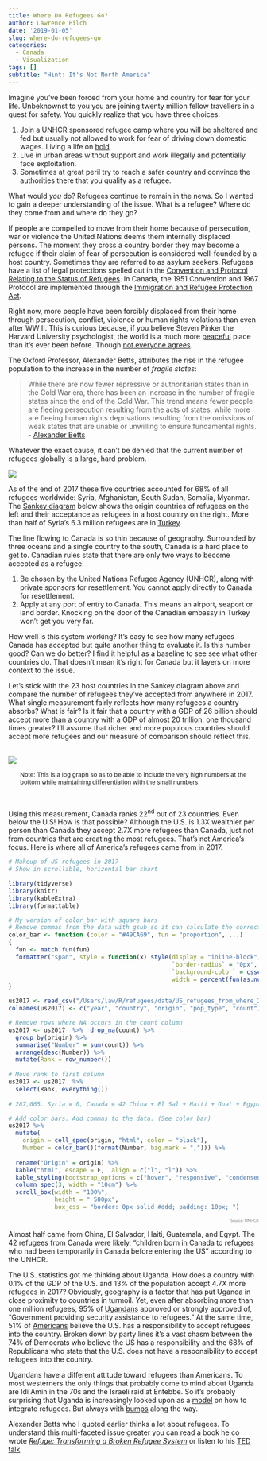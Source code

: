 ```yaml
---
title: Where Do Refugees Go?
author: Lawrence Pilch
date: '2019-01-05'
slug: where-do-refugees-go
categories:
  - Canada
  - Visualization
tags: []
subtitle: "Hint: It's Not North America"
---
```

Imagine you've been forced from your home and country for fear for your life. Unbeknownst to you you are joining twenty million fellow travellers in a quest for safety. You quickly realize that you have three choices. 

1. Join a UNHCR sponsored refugee camp where you will be sheltered and fed but usually not allowed to work for fear of driving down domestic wages. Living a life on [hold](https://www.theguardian.com/global-development/2016/jan/27/life-dadaab-three-generations-of-refugees-isolated-from-kenyan-society).
2. Live in urban areas without support and work illegally and potentially face exploitation. 
3. Sometimes at great peril try to reach a safer country and convince the authorities there that you qualify as a refugee. 

What would *you* do? Refugees continue to remain in the news. So I wanted to gain a deeper understanding of the issue. What is a refugee? Where do they come from and where do they go?

If people are compelled to move from their home because of persecution, war or violence the United Nations deems them internally displaced persons. The moment they cross a country border they may become a refugee if their claim of fear of persecution is considered well-founded by a host country. Sometimes they are referred to as asylum seekers. Refugees have a list of legal protections spelled out in the [Convention and Protocol Relating to the Status of Refugees](https://www.unhcr.org/3b66c2aa10). In Canada, the 1951 Convention and 1967 Protocol are implemented through the [Immigration and Refugee Protection Act](https://laws-lois.justice.gc.ca/eng/acts/i-2.5/page-1.html).


Right now, more people have been forcibly displaced from their home through persecution, conflict, violence or human rights violations than even after WW II. This is curious because, if you believe Steven Pinker the Harvard University psychologist, the world is a much more [peaceful](https://stevenpinker.com/files/pinker/files/has_the_decline_of_violence_reversed_since_the_better_angels_of_our_nature_was_written_2017.pdf) place than it's ever been before. Though [not everyone agrees](https://www.thenation.com/article/waiting-for-steven-pinkers-enlightenment/). 

The Oxford Professor, Alexander Betts, attributes the rise in the refugee population to the increase in the number of *fragile states*:

>While there are now fewer repressive or authoritarian states than in the Cold War era, there has been an increase in the number of fragile states since the end of the Cold War. This trend means fewer people are fleeing persecution resulting from the acts of states, while more are fleeing human rights deprivations resulting from the omissions of weak states that are unable or unwilling to ensure fundamental rights. - [Alexander Betts](https://www.fmreview.org/fragilestates/betts)

Whatever the exact cause, it can't be denied that the current number of refugees globally is a large, hard problem.

![](/img/glob_refugee_popn_1951_2017.svg)  

As of the end of 2017 these five countries accounted for 68% of all refugees worldwide: Syria, Afghanistan, South Sudan, Somalia, Myanmar. The [Sankey diagram](https://en.wikipedia.org/wiki/Sankey_diagram) below shows the origin countries of refugees on the left and their acceptance as refugees in a host country on the right. More than half of Syria's 6.3 million refugees are in [Turkey](https://www.bloomberg.com/news/features/2018-12-12/an-endless-flood-of-syrian-refugees-tests-turkey-s-tolerance).

<div class="flourish-embed" data-src="visualisation/152562" data-height="900px"></div><script src="https://public.flourish.studio/resources/embed.js"></script>

The line flowing to Canada is so thin because of geography. Surrounded by three oceans and a single country to the south, Canada is a hard place to get to. Canadian rules state that there are only two ways to become accepted as a refugee:
  
1. Be chosen by the United Nations Refugee Agency (UNHCR), along with private sponsors for resettlement. You cannot apply directly to Canada for resettlement. 
2. Apply at any port of entry to Canada. This means an airport, seaport or land border. Knocking on the door of the Canadian embassy in Turkey won't get you very far. 

How well is this system working? It's easy to see how many refugees Canada has accepted but quite another thing to evaluate it. Is this number good? Can we do better? I find it helpful as a baseline to see see what other countries do. That doesn't mean it's right for Canada but it layers on more context to the issue. 

Let's stick with the 23 host countries in the Sankey diagram above and compare the number of refugees they've accepted from anywhere in 2017. What single measurement fairly reflects how many refugees a country absorbs? What is fair? Is it fair that a country with a GDP of 26 billion should accept more than a country with a GDP of almost 20 trillion, one thousand times greater? I'll assume that richer and more populous countries should accept more refugees and our measure of comparison should reflect this. 
  <br><br> 
  
![](/img/refugee_gdp_per_cap.svg)
<style>
.nobullet li {
  list-style-type: none;
  font-size: 12px;
  text-indent: 0px;
}
</style>
  <div class="nobullet">
  * Note: This is a log graph so as to be able to include the very high numbers at the bottom while maintaining differentiation with the small numbers.
</div>

<br>  
  
Using this measurement, Canada ranks 22^nd^ out of 23 countries. Even below the U.S! How is that possible? Although the U.S. is 1.3X wealthier per person than Canada they accept 2.7X more refugees than Canada, just not from countries that are creating the most refugees. That's not America's focus. Here is where all of America's refugees came from in 2017. 

```r

# Makeup of US refugees in 2017
# Show in scrollable, horizontal bar chart 

library(tidyverse)
library(knitr)
library(kableExtra)
library(formattable)

# My version of color_bar with square bars
# Remove commas from the data with gsub so it can calculate the correct width
color_bar <- function (color = "#49CA69", fun = "proportion", ...) 
{
  fun <- match.fun(fun)
  formatter("span", style = function(x) style(display = "inline-block", 
                                              `border-radius` = "0px", `padding-right` = "0px", 
                                              `background-color` = csscolor(color), 
                                              width = percent(fun(as.numeric(gsub(",", "", x)), ...))))
}

us2017 <- read_csv("/Users/law/R/refugees/data/US_refugees_from_where_2017.csv", skip = 3, col_names = TRUE, col_types = "dcccd")
colnames(us2017) <- c("year", "country", "origin", "pop_type", "count")

# Remove rows where NA occurs in the count column
us2017 <- us2017  %>%  drop_na(count) %>% 
  group_by(origin) %>% 
  summarise("Number" = sum(count)) %>% 
  arrange(desc(Number)) %>% 
  mutate(Rank = row_number()) 
 
# Move rank to first column
us2017 <- us2017  %>% 
  select(Rank, everything())
 
# 287,065. Syria = 0, Canada = 42 China + El Sal + Haiti + Guat + Egypt = 

# Add color bars. Add commas to the data. (See color_bar)
us2017 %>% 
  mutate(
    origin = cell_spec(origin, "html", color = "black"),
    Number = color_bar()(format(Number, big.mark = ","))) %>% 
  
  rename("Origin" = origin) %>%
  kable("html", escape = F,  align = c("l", "l")) %>%
  kable_styling(bootstrap_options = c("hover", "responsive", "condensed"), full_width = FALSE, position = "float_left")  %>%
  column_spec(3, width = "10cm") %>% 
  scroll_box(width = "100%", 
             height = " 500px",
             box_css = "border: 0px solid #ddd; padding: 10px; ") 


```
<style type="text/css">
h4 { /* Header 2 */
    font-size: 8px;
    font-family: "lato";
    color: grey;
    text-align: right;
    font-weight: normal;
}
</style>
#### Source: UNHCR

Almost half came from China, El Salvador, Haiti, Guatemala, and Egypt. The 42 refugees from Canada were likely, "children born in Canada to refugees who had been temporarily in Canada before entering the US" according to the UNHCR.

The U.S. statistics got me thinking about Uganda. How does a country with 0.1% of the GDP of the U.S. and 13% of the population accept 4.7X more refugees in 2017? Obviously, geography is a factor that has put Uganda in close proximity to countries in turmoil. Yet, even after absorbing more than one million refugees, 95% of [Ugandans](https://www.rescue.org/sites/default/files/document/2858/ircuganda.pdf) approved or strongly approved of, "Government providing	security	assistance	to	refugees." At the same time, 51% of [Americans](http://www.pewresearch.org/fact-tank/2018/05/24/republicans-turn-more-negative-toward-refugees-as-number-admitted-to-u-s-plummets/) believe the U.S. has a responsibility to accept refugees into the country. Broken down by party lines it's a vast chasm between the 74% of Democrats who believe the US has a responsibility and the 68% of Republicans who state that the U.S. does not have a responsibility to accept refugees into the country.

Ugandans have a different attitude toward refugees than Americans. To most westerners the only things that probably come to mind about Uganda are Idi Amin in the 70s and the Israeli raid at Entebbe. So it's probably surprising that Uganda is increasingly looked upon as a [model](https://www.theguardian.com/commentisfree/2018/jun/26/europe-learn-africa-refugees-solutions) on how to integrate refugees. But always with [bumps](https://www.migrationpolicy.org/article/can-ugandas-breakthrough-refugee-hosting-model-be-sustained) along the way.

Alexander Betts who I quoted earlier thinks a lot about refugees. To understand this multi-faceted issue greater you can read a book he co wrote [*Refuge: Transforming a Broken Refugee System*](https://www.penguin.co.uk/articles/2017/refuge-extract/) or listen to his 
[TED talk](https://www.ted.com/talks/alexander_betts_our_refugee_system_is_failing_here_s_how_we_can_fix_it?language=en)


